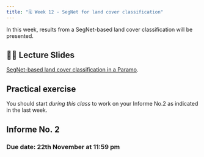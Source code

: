 ```yaml
---
title: "🗓️ Week 12 - SegNet for land cover classification"
---
```


In this  week, results from a SegNet-based land cover classification will be presented.


## 👨‍🏫 Lecture Slides 

[SegNet-based land cover classification in a Paramo](slides.qmd).

##  Practical exercise

You should start *during this class* to work on your Informe No.2 as indicated in the last week.

##  Informe No. 2
### Due date: 22th November at 11:59 pm





